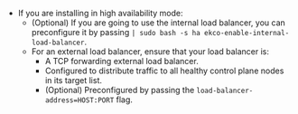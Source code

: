 - If you are installing in high availability mode:
  - (Optional) If you are going to use the internal load balancer, you can preconfigure it by passing `| sudo bash -s ha ekco-enable-internal-load-balancer`.
  - For an external load balancer, ensure that your load balancer is:
    - A TCP forwarding external load balancer.
    - Configured to distribute traffic to all healthy control plane nodes in its target list.
    - (Optional) Preconfigured by passing the `load-balancer-address=HOST:PORT` flag.